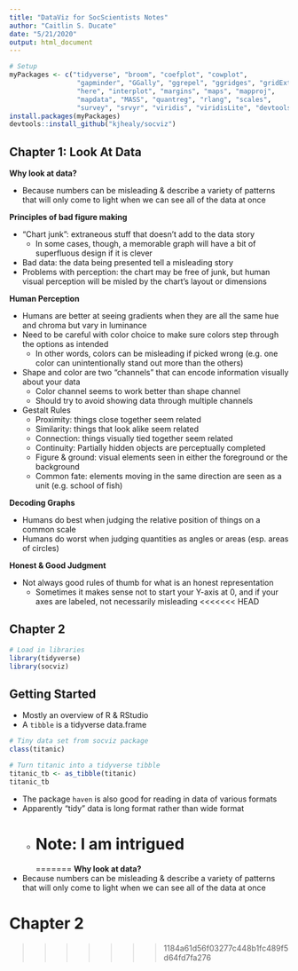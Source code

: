 ```yaml
---
title: "DataViz for SocScientists Notes"
author: "Caitlin S. Ducate"
date: "5/21/2020"
output: html_document
---
```


```r
# Setup
myPackages <- c("tidyverse", "broom", "coefplot", "cowplot",
                 "gapminder", "GGally", "ggrepel", "ggridges", "gridExtra",
                 "here", "interplot", "margins", "maps", "mapproj",
                 "mapdata", "MASS", "quantreg", "rlang", "scales",
                 "survey", "srvyr", "viridis", "viridisLite", "devtools")
install.packages(myPackages)
devtools::install_github("kjhealy/socviz")

```

## Chapter 1: Look At Data

**Why look at data?**

* Because numbers can be misleading & describe a variety of patterns that will only come to light when we can see all of the data at once

**Principles of bad figure making**

* "Chart junk": extraneous stuff that doesn't add to the data story
  + In some cases, though, a memorable graph will have a bit of superfluous design if it is clever
* Bad data: the data being presented tell a misleading story
* Problems with perception: the chart may be free of junk, but human visual perception will be misled by the chart's layout or dimensions

**Human Perception**

* Humans are better at seeing gradients when they are all the same hue and chroma but vary in luminance
* Need to be careful with color choice to make sure colors step through the options as intended
  + In other words, colors can be misleading if picked wrong (e.g. one color can unintentionally stand out more than the others)
* Shape and color are two "channels" that can encode information visually about your data
  + Color channel seems to work better than shape channel
  + Should try to avoid showing data through multiple channels
* Gestalt Rules
  + Proximity: things close together seem related
  + Similarity: things that look alike seem related
  + Connection: things visually tied together seem related
  + Continuity: Partially hidden objects are perceptually completed
  + Figure & ground: visual elements seen in either the foreground or the background
  + Common fate: elements moving in the same direction are seen as a unit (e.g. school of fish)

**Decoding Graphs**

* Humans do best when judging the relative position of things on a common scale
* Humans do worst when judging quantities as angles or areas (esp. areas of circles)

**Honest & Good Judgment** 

* Not always good rules of thumb for what is an honest representation
  + Sometimes it makes sense not to start your Y-axis at 0, and if your axes are labeled, not necessarily misleading
<<<<<<< HEAD
  
## Chapter 2

```r
# Load in libraries
library(tidyverse)
library(socviz)
```

## Getting Started

* Mostly an overview of R & RStudio
* A `tibble` is a tidyverse data.frame

```r
# Tiny data set from socviz package
class(titanic)

# Turn titanic into a tidyverse tibble
titanic_tb <- as_tibble(titanic)
titanic_tb
```

* The package `haven` is also good for reading in data of various formats
* Apparently "tidy" data is long format rather than wide format
  + **Note**: I am intrigued
=======
=======
**Why look at data?** 
* Because numbers can be misleading & describe a variety of patterns that will only come to light when we can see all of the data at once

# Chapter 2


>>>>>>> 1184a61d56f03277c448b1fc489f5d64fd7fa276



